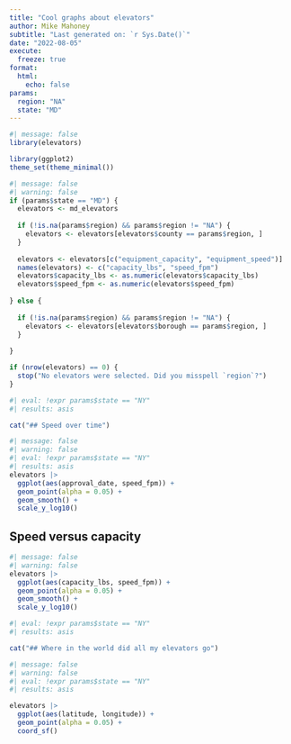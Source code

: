 ```yaml
---
title: "Cool graphs about elevators"
author: Mike Mahoney
subtitle: "Last generated on: `r Sys.Date()`"
date: "2022-08-05"
execute:
  freeze: true
format: 
  html: 
    echo: false
params: 
  region: "NA"
  state: "MD"
---
```


```r
#| message: false
library(elevators)

library(ggplot2)
theme_set(theme_minimal())
```

```r
#| message: false
#| warning: false
if (params$state == "MD") {
  elevators <- md_elevators
  
  if (!is.na(params$region) && params$region != "NA") {
    elevators <- elevators[elevators$county == params$region, ]
  }
  
  elevators <- elevators[c("equipment_capacity", "equipment_speed")]
  names(elevators) <- c("capacity_lbs", "speed_fpm")
  elevators$capacity_lbs <- as.numeric(elevators$capacity_lbs)
  elevators$speed_fpm <- as.numeric(elevators$speed_fpm)
  
} else {
  
  if (!is.na(params$region) && params$region != "NA") {
    elevators <- elevators[elevators$borough == params$region, ]
  }
  
}

if (nrow(elevators) == 0) {
  stop("No elevators were selected. Did you misspell `region`?")
}
```

```r
#| eval: !expr params$state == "NY"
#| results: asis

cat("## Speed over time")
```

```r
#| message: false
#| warning: false
#| eval: !expr params$state == "NY"
#| results: asis
elevators |> 
  ggplot(aes(approval_date, speed_fpm)) + 
  geom_point(alpha = 0.05) + 
  geom_smooth() + 
  scale_y_log10()
```

## Speed versus capacity

```r
#| message: false
#| warning: false
elevators |> 
  ggplot(aes(capacity_lbs, speed_fpm)) + 
  geom_point(alpha = 0.05) + 
  geom_smooth() + 
  scale_y_log10()
```

```r
#| eval: !expr params$state == "NY"
#| results: asis

cat("## Where in the world did all my elevators go")
```

```r
#| message: false
#| warning: false
#| eval: !expr params$state == "NY"
#| results: asis

elevators |> 
  ggplot(aes(latitude, longitude)) + 
  geom_point(alpha = 0.05) + 
  coord_sf()
```

